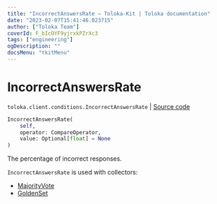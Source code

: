 ```yaml
---
title: "IncorrectAnswersRate — Toloka-Kit | Toloka documentation"
date: "2023-02-07T15:41:46.023715"
author: ["Toloka Team"]
coverId: F_bIcOYF9yjrxkPZrXc3
tags: ["engineering"]
ogDescription: ""
docsMenu: "tkitMenu"
---
```


# IncorrectAnswersRate
`toloka.client.conditions.IncorrectAnswersRate` | [Source code](https://github.com/Toloka/toloka-kit/blob/v1.1.3/src/client/conditions.py#L227)

```python
IncorrectAnswersRate(
    self,
    operator: CompareOperator,
    value: Optional[float] = None
)
```

The percentage of incorrect responses.

`IncorrectAnswersRate` is used with collectors:
- [MajorityVote](/docs-new/toloka-kit/reference/toloka.client.collectors.MajorityVote)
- [GoldenSet](/docs-new/toloka-kit/reference/toloka.client.collectors.GoldenSet)
